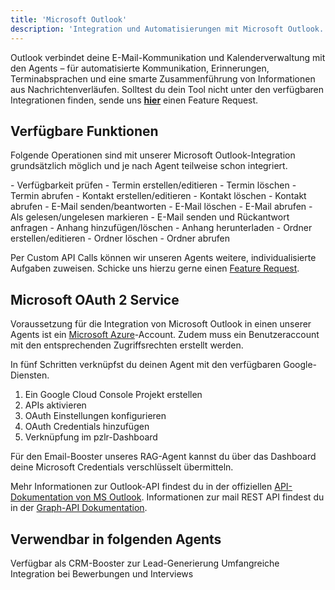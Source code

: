 ```yaml
---
title: 'Microsoft Outlook'
description: 'Integration und Automatisierungen mit Microsoft Outlook.'
---
```


Outlook verbindet deine E-Mail-Kommunikation und Kalenderverwaltung mit den Agents – für automatisierte Kommunikation, Erinnerungen, Terminabsprachen und eine smarte Zusammenführung von Informationen aus Nachrichtenverläufen.
<Info>Solltest du dein Tool nicht unter den verfügbaren Integrationen finden, sende uns <a href="mailto:support@pzlr.ai">**hier**</a> einen Feature Request.</Info>

## Verfügbare Funktionen

Folgende Operationen sind mit unserer Microsoft Outlook-Integration grundsätzlich möglich und je nach Agent teilweise schon integriert.

<AccordionGroup>

  <Accordion title="Kalender">
    - Verfügbarkeit prüfen
    - Termin erstellen/editieren
    - Termin löschen
    - Termin abrufen
  </Accordion>

  <Accordion title="Kontakt">
    - Kontakt erstellen/editieren
    - Kontakt löschen
    - Kontakt abrufen
  </Accordion>

  <Accordion title="E-Mail">
    - E-Mail senden/beantworten
    - E-Mail löschen
    - E-Mail abrufen
    - Als gelesen/ungelesen markieren
    - E-Mail senden und Rückantwort anfragen
  </Accordion>

  <Accordion title="E-Mail Anhang">
    - Anhang hinzufügen/löschen
    - Anhang herunterladen
  </Accordion>

  <Accordion title="Ordner">
    - Ordner erstellen/editieren
    - Ordner löschen
    - Ordner abrufen
  </Accordion>

</AccordionGroup>

Per Custom API Calls können wir unseren Agents weitere, individualisierte Aufgaben zuweisen. Schicke uns hierzu gerne einen <a href="mailto:support@pzlr.ai">Feature Request</a>.

## Microsoft OAuth 2 Service

Voraussetzung für die Integration von Microsoft Outlook in einen unserer Agents ist ein [Microsoft Azure](https://azure.microsoft.com/de-de/)-Account. Zudem muss ein Benutzeraccount mit den entsprechenden Zugriffsrechten erstellt werden.

In fünf Schritten verknüpfst du deinen Agent mit den verfügbaren Google-Diensten.

1. Ein Google Cloud Console Projekt erstellen
2. APIs aktivieren
3. OAuth Einstellungen konfigurieren
4. OAuth Credentials hinzufügen
5. Verknüpfung im pzlr-Dashboard

Für den Email-Booster unseres RAG-Agent kannst du über das Dashboard deine Microsoft Credentials verschlüsselt übermitteln.

<Note>Mehr Informationen zur Outlook-API findest du in der offiziellen [API-Dokumentation von MS Outlook](https://learn.microsoft.com/en-us/outlook/rest/reference). Informationen zur mail REST API findest du in der [Graph-API Dokumentation](https://learn.microsoft.com/en-us/graph/api/resources/mail-api-overview?view=graph-rest-1.0).</Note>

## Verwendbar in folgenden Agents

<CardGroup cols={2}>
  <Card title="RAG-Agent" href="/upgrades/booster#crm-integration">
    Verfügbar als CRM-Booster zur Lead-Generierung
  </Card>
  <Card title="Recruiting-Agent" href="/recruiting-agent/comingsoon">
    Umfangreiche Integration bei Bewerbungen und Interviews
  </Card>
  
</CardGroup>